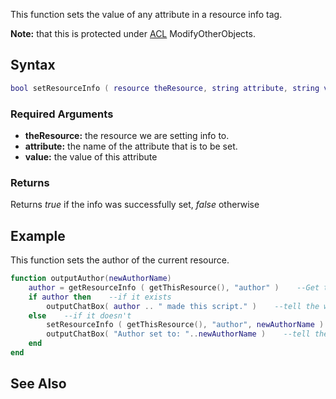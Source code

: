  
{{server function}}
This function sets the value of any attribute in a resource info tag.

'''Note:''' that this is protected under [[/ACL.md|ACL]] ModifyOtherObjects.

==Syntax== 
<syntaxhighlight lang="lua">
bool setResourceInfo ( resource theResource, string attribute, string value ) 
</syntaxhighlight> 
{{OOP||[[/resource.md|resource]]:setInfo}}
===Required Arguments=== 
*'''theResource:''' the resource we are setting info to.
*'''attribute:''' the name of the attribute that is to be set.
*'''value:''' the value of this attribute

===Returns===
Returns ''true'' if the info was successfully set, ''false'' otherwise

==Example==
This function sets the author of the current resource.
<syntaxhighlight lang="lua">
function outputAuthor(newAuthorName)
    author = getResourceInfo ( getThisResource(), "author" )    --Get the authors name
    if author then    --if it exists
        outputChatBox( author .. " made this script." )    --tell the world his name
    else    --if it doesn't
        setResourceInfo ( getThisResource(), "author", newAuthorName )
        outputChatBox( "Author set to: "..newAuthorName )    --tell them that it was set
    end
end
</syntaxhighlight>

==See Also==
{{Resource_functions}}
